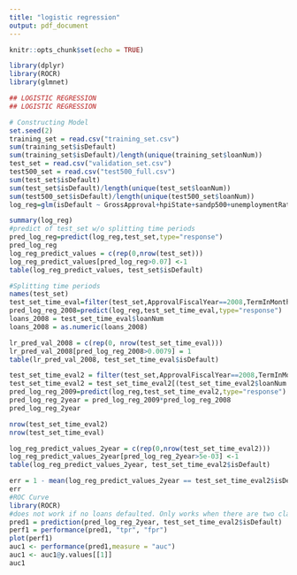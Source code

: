 ```yaml
---
title: "logistic regression"
output: pdf_document
---
```


```r
knitr::opts_chunk$set(echo = TRUE)
```

```r
library(dplyr)
library(ROCR)
library(glmnet)

## LOGISTIC REGRESSION
## LOGISTIC REGRESSION

# Constructing Model
set.seed(2)
training_set = read.csv("training_set.csv")
sum(training_set$isDefault)
sum(training_set$isDefault)/length(unique(training_set$loanNum))
test_set = read.csv("validation_set.csv")
test500_set = read.csv("test500_full.csv")
sum(test_set$isDefault)
sum(test_set$isDefault)/length(unique(test_set$loanNum))
sum(test500_set$isDefault)/length(unique(test500_set$loanNum))
log_reg=glm(isDefault ~ GrossApproval+hpiState+sandp500+unemploymentRate+interestRate+sandp500,family=binomial,data=training_set)

summary(log_reg)
#predict of test_set w/o splitting time periods
pred_log_reg=predict(log_reg,test_set,type="response")
pred_log_reg
log_reg_predict_values = c(rep(0,nrow(test_set)))
log_reg_predict_values[pred_log_reg>0.07] <-1 
table(log_reg_predict_values, test_set$isDefault)

#Splitting time periods
names(test_set)
test_set_time_eval=filter(test_set,ApprovalFiscalYear==2008,TermInMonths>=60, start == 2008)
pred_log_reg_2008=predict(log_reg,test_set_time_eval,type="response")
loans_2008 = test_set_time_eval$loanNum
loans_2008 = as.numeric(loans_2008)

lr_pred_val_2008 = c(rep(0, nrow(test_set_time_eval)))
lr_pred_val_2008[pred_log_reg_2008>0.0079] = 1
table(lr_pred_val_2008, test_set_time_eval$isDefault)

test_set_time_eval2 = filter(test_set,ApprovalFiscalYear==2008,TermInMonths>=60, start == 2009)
test_set_time_eval2 = test_set_time_eval2[(test_set_time_eval2$loanNum %in% loans_2008),]
pred_log_reg_2009=predict(log_reg,test_set_time_eval2,type="response")
pred_log_reg_2year = pred_log_reg_2009*pred_log_reg_2008
pred_log_reg_2year

nrow(test_set_time_eval2)
nrow(test_set_time_eval)

log_reg_predict_values_2year = c(rep(0,nrow(test_set_time_eval2)))
log_reg_predict_values_2year[pred_log_reg_2year>5e-03] <-1 
table(log_reg_predict_values_2year, test_set_time_eval2$isDefault)

err = 1 - mean(log_reg_predict_values_2year == test_set_time_eval2$isDefault)
err
#ROC Curve
library(ROCR)
#does not work if no loans defaulted. Only works when there are two classes.
pred1 = prediction(pred_log_reg_2year, test_set_time_eval2$isDefault)
perf1 = performance(pred1, "tpr", "fpr")
plot(perf1)
auc1 <- performance(pred1,measure = "auc")
auc1 <- auc1@y.values[[1]]
auc1
```